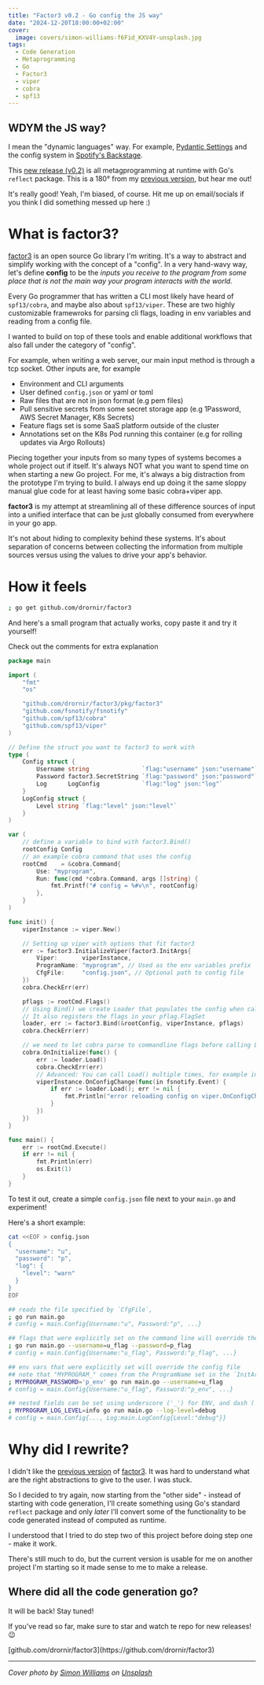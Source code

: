 ```yaml
---
title: "Factor3 v0.2 - Go config the JS way"
date: "2024-12-20T18:00:00+02:00"
cover:
  image: covers/simon-williams-f6Fid_KXV4Y-unsplash.jpg
tags:
  - Code Generation
  - Metaprogramming
  - Go
  - Factor3
  - viper
  - cobra
  - spf13
---
```


## WDYM the JS way?

I mean the "dynamic languages" way. For example, [Pydantic Settings](https://docs.pydantic.dev/latest/concepts/pydantic_settings/#usage)
and the config system in [Spotify's Backstage](https://backstage.io/).

This [new release (v0.2)](https://github.com/drornir/factor3/tree/v0.2.0) is all metagprogramming at runtime with Go's `reflect` package.
This is a 180° from my [previous version](/blog/factor3-v0), but hear me out!

It's really good! Yeah, I'm biased, of course. Hit me up on email/socials if you think I did something messed up here :)

# What is factor3?

[factor3](https://github.com/drornir/factor3) is an open source Go library I'm writing.
It's a way to abstract and simplify working with the concept of a "config".
In a very hand-wavy way, let's define **config** to be the _inputs you receive to the program from some place that is not
the main way your program interacts with the world._

Every Go programmer that has written a CLI most likely have heard of `spf13/cobra`, and
maybe also about `spf13/viper`. These are two highly customizable framewroks
for parsing cli flags, loading in env variables and reading from a config file.

I wanted to build on top of these tools and enable additional workflows that also fall under the category of "config".

For example, when writing a web server, our main input method is through a tcp socket.
Other inputs are, for example

- Environment and CLI arguments
- User defined `config.json` or yaml or toml
- Raw files that are not in json format (e.g pem files)
- Pull sensitive secrets from some secret storage app (e.g 1Password, AWS Secret Manager, K8s Secrets)
- Feature flags set is some SaaS platform outside of the cluster
- Annotations set on the K8s Pod running this container (e.g for rolling updates via Argo Rollouts)

Piecing together your inputs from so many types of systems becomes a whole project out if itself. It's always NOT what
you want to spend time on when starting a new Go project. For me, it's always a big distraction from the prototype I'm trying to build.
I always end up doing it the same sloppy manual glue code for at least having some basic cobra+viper app.

**factor3** is my attempt at streamlining all of these difference sources of input into a unified interface
that can be just globally consumed from everywhere in your go app.

It's not about hiding to complexity behind these systems. It's about separation of concerns between
collecting the information from multiple sources versus using the values to drive your app's behavior.

# How it feels

```bash
; go get github.com/drornir/factor3
```

And here's a small program that actually works, copy paste it and try it yourself!

Check out the comments for extra explanation

```go
package main

import (
	"fmt"
	"os"

	"github.com/drornir/factor3/pkg/factor3"
	"github.com/fsnotify/fsnotify"
	"github.com/spf13/cobra"
	"github.com/spf13/viper"
)

// Define the struct you want to factor3 to work with
type (
	Config struct {
		Username string               `flag:"username" json:"username"`
		Password factor3.SecretString `flag:"password" json:"password"`
		Log      LogConfig            `flag:"log" json:"log"`
	}
	LogConfig struct {
		Level string `flag:"level" json:"level"`
	}
)

var (
	// define a variable to bind with factor3.Bind()
	rootConfig Config
	// an example cobra command that uses the config
	rootCmd    = &cobra.Command{
		Use: "myprogram",
		Run: func(cmd *cobra.Command, args []string) {
			fmt.Printf("# config = %#v\n", rootConfig)
		},
	}
)

func init() {
	viperInstance := viper.New()

	// Setting up viper with options that fit factor3
	err := factor3.InitializeViper(factor3.InitArgs{
		Viper:       viperInstance,
		ProgramName: "myprogram", // Used as the env variables prefix
		CfgFile:     "config.json", // Optional path to config file
	})
	cobra.CheckErr(err)

	pflags := rootCmd.Flags()
	// Using Bind() we create Loader that populates the config when called
	// It also registers the flags in your pflag.FlagSet
	loader, err := factor3.Bind(&rootConfig, viperInstance, pflags)
	cobra.CheckErr(err)

	// we need to let cobra parse to commandline flags before calling Load(), so we put it in cobra.OnInitialize()
	cobra.OnInitialize(func() {
		err := loader.Load()
		cobra.CheckErr(err)
		// Advanced: You can call Load() multiple times, for example in reaction to changes to the config file.
		viperInstance.OnConfigChange(func(in fsnotify.Event) {
			if err := loader.Load(); err != nil {
				fmt.Println("error reloading config on viper.OnConfigChange")
			}
		})
	})
}

func main() {
	err := rootCmd.Execute()
	if err != nil {
		fmt.Println(err)
		os.Exit(1)
	}
}
```

To test it out, create a simple `config.json` file next to your `main.go` and experiment!

Here's a short example:

```bash
cat <<EOF > config.json
{
  "username": "u",
  "password": "p",
  "log": {
    "level": "warn"
  }
}
EOF

## reads the file specified by `CfgFile`,
; go run main.go
# config = main.Config{Username:"u", Password:"p", ...}

## flags that were explicitly set on the command line will override the config file
; go run main.go --username=u_flag --password=p_flag
# config = main.Config{Username:"u_flag", Password:"p_flag", ...}

## env vars that were explicitly set will override the config file
## note that "MYPROGRAM_" comes from the ProgramName set in the `InitArgs`
; MYPROGRAM_PASSWORD='p_env' go run main.go --username=u_flag
# config = main.Config{Username:"u_flag", Password:"p_env", ...}

## nested fields can be set using underscore ('_') for ENV, and dash ('-') for flags
; MYPROGRAM_LOG_LEVEL=info go run main.go --log-level=debug
# config = main.Config{..., Log:main.LogConfig{Level:"debug"}}
```

# Why did I rewrite?

I didn't like the [previous version](/blog/factor3-v0) of [factor3](https://github.com/drornir/factor3).
It was hard to understand what are the right abstractions to give to the user. I was stuck.

So I decided to try again, now starting from the "other side" - instead of starting with code generation,
I'll create something using Go's standard `reflect` package and only _later_ I'll convert some of the
functionality to be code generated instead of computed as runtime.

I understood that I tried to do step two of this project before doing step one - make it work.

There's still much to do, but the current version is usable for me on another project I'm starting
so it made sense to me to make a release.

## Where did all the code generation go?

It will be back! Stay tuned!

If you've read so far, make sure to star and watch te repo for new releases! 😉

<span class="prose-a:bg-background prose-a:rounded-sm prose-a:py-1.5 prose-a:px-2 prose-a:text-primary">
  [github.com/drornir/factor3](https://github.com/drornir/factor3)
</span>

---

_Cover photo by <a href="https://unsplash.com/@simowilliams?utm_content=creditCopyText&utm_medium=referral&utm_source=unsplash">Simon Williams</a> on <a href="https://unsplash.com/photos/multicolored-village-wallpaper-f6Fid_KXV4Y?utm_content=creditCopyText&utm_medium=referral&utm_source=unsplash">Unsplash</a>_
